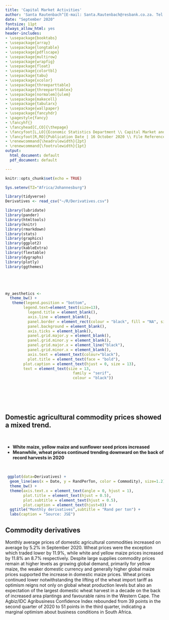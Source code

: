 ```yaml
---
title: 'Capital Market Activities'
author: 'Santa Rautenbach^[E-mail: Santa.Rautenbach@resbank.co.za. Tel: +27 12 313 3688.] and Wandile Ndwandwe^[E-mail: Wandile.Ndwandwe@resbank.co.za. Tel: +27 12 399 6458.]'
date: "September 2020"
fontsize: 11pt
always_allow_html: yes
header-includes:
- \usepackage{booktabs}
- \usepackage{array}
- \usepackage{longtable}
- \usepackage{pdflscape}
- \usepackage{multirow}
- \usepackage{wrapfig}
- \usepackage{float}
- \usepackage{colortbl}
- \usepackage{tabu}
- \usepackage{xcolor}
- \usepackage{threeparttable}
- \usepackage{threeparttablex}
- \usepackage[normalem]{ulem}
- \usepackage{makecell}
- \usepackage{tabularx}
- \usepackage{wallpaper}
- \usepackage{fancyhdr}
- \pagestyle{fancy}
- \fancyhf{}
- \fancyhead[C,CO]{\thepage}
- \fancyfoot[L,LO]{Economic Statistics Department \\ Capital Market and Flow of Funds Unit}
- \fancyfoot[R,RO]{Publication Date | 16 October 2020 \\ File Reference | 17/8/1/2}
- \renewcommand{\headrulewidth}{2pt}
- \renewcommand{\footrulewidth}{1pt}
output:
  html_document: default
  pdf_document: default

---
```


\fancypagestyle{firststyle}{
  \fancyhf{}
  \fancyfoot[L,LO]{Economic Statistics Department \\ Capital Market and Flow of Funds Unit}
  \fancyfoot[R,RO]{Publication Date | 16 October 2020 \\ File Reference | 17/8/1/2}}

\thispagestyle{firststyle}

\renewcommand{\headrulewidth}{0pt}

\ThisCenterWallPaper{0.95}{test.png}
\setlength{\wpXoffset}{-0.1cm}
\setlength{\wpYoffset}{10.9cm}

```r
knitr::opts_chunk$set(echo = TRUE)

Sys.setenv(TZ="Africa/Johannesburg")

library(tidyverse)
Derivatives <- read_csv("~/R/Derivatives.csv")

library(lubridate)
library(pander)
library(htmltools)
library(knitr)
library(rmarkdown)
library(stats)
library(graphics)
library(ggplot2)
library(kableExtra)
library(flextable)
library(dygraphs)
library(plotly)
library(ggthemes)





my_aesthetics <- 
  theme_bw() +
   theme(legend.position = "bottom",
        legend.text=element_text(size=13),
          legend.title = element_blank(),
          axis.line = element_blank(),
          panel.border = element_rect(colour = "black", fill = "NA", size = 2),
          panel.background = element_blank(),
          axis.ticks = element_blank(),
          panel.grid.major.y = element_blank(),
          panel.grid.minor.y = element_blank(), 
          panel.grid.major.x = element_line("black"),
          panel.grid.minor.x = element_blank(),
          axis.text = element_text(colour="black"),
          plot.title = element_text(face = "bold"),
        plot.caption = element_text(hjust = 0, size = 13), 
        text = element_text(size = 13,
                              family = "serif",
                              colour = "black")) 
  
  
  
  
  
```





## Domestic agricultural commodity prices showed a mixed trend.

<br>

* **White maize, yellow maize and sunflower seed prices increased**
* **Meanwhile, wheat prices continued trending downward on the back of record harvests in 2020**

<br>

```r


 ggplot(data=Derivatives) +
  geom_line(aes(x = Date, y = RandPerTon, color = Commodity), size=1.2) +
  theme_bw() + 
  theme(axis.text.x = element_text(angle = 0, hjust = 1),
        plot.title = element_text(hjust = 0.5),
        plot.subtitle = element_text(hjust = 0.5),
        plot.caption = element_text(hjust=0)) +
  ggtitle("Monthly derivatives",subtitle = "Rand per ton") +
  labs(caption = "Source: JSE")
```   

## Commodity derivatives

Monthly average prices of domestic agricultural commodities increased on average by 5.2% in September 2020. Wheat prices were the exception which traded lower by 11.9%, while white and yellow maize prices increased by 11.8% an 8.7% respectively. Despite large supplies commodity prices remain at higher levels as growing global demand, primarily for yellow maize, the weaker domestic currency and generally higher global maize prices supported the increase in domestic maize prices. Wheat prices continued lower notwithstanding the lifting of the wheat import tariff as optimism reigns not only on global wheat production levels but also an expectation of the largest domestic wheat harvest in a decade on the back of increased area plantings and favourable rains in the Western Cape. The Agbiz/IDC Agribusiness Confidence Index rebounded from 39 points in the second quarter of 2020 to 51 points in the third quarter, indicating a marginal optimism about business conditions in South Africa.  

